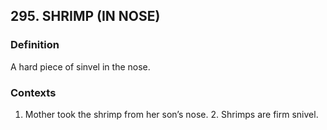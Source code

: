 ## 295. SHRIMP (IN NOSE)
### Definition
A hard piece of sinvel in the nose.

### Contexts
1. Mother took the shrimp from her son’s nose. 2. Shrimps are firm snivel.

